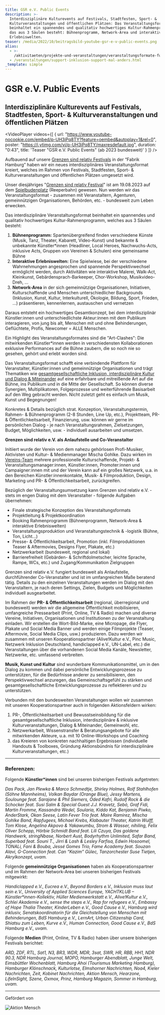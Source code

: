 ```yaml
---
title: GSR e.V. Public Events
description: >-
  Interdisziplinäre Kulturevents auf Festivals, Stadtfesten, Sport- &
  Kulturveranstaltungen und öffentlichen Plätzen: Das Veranstaltungsformat
  beinhaltet ein spannendes und qualitativ hochwertiges Kultur-Rahmenprogramm,
  das aus 3 Säulen besteht: Bühnenprogramm, Network-Area und interaktive
  Erlebniswelten.
teaser: /media/2022/10/beitragsbild-youtube-gsr-e-v-public-events.png
alias:
  - >-
    /aktivitaeten/projekte-und-veranstaltungen/veranstaltungsformate-fuer-dein-event/support-inklusion
  - /veranstaltungen/support-inklusion-support-mal-anders.html
_template: simple
---
```


# GSR e.V. Public Events

## Interdisziplinäre Kulturevents auf Festivals, Stadtfesten, Sport- & Kulturveranstaltungen und öffentlichen Plätzen

<VideoPlayer
  videos={[
    {
      url: "https://www.youtube-nocookie.com/embed/p-UH3iPq8TY?feature=oembed&autoplay=1&rel=0",
      poster: "https://i.ytimg.com/vi/p-UH3iPq8TY/maxresdefault.jpg",
      duration: "0:43",
      title: 'Teaser "GSR e.V. Public Events" (ab 2023 bundesweit)'
    }
  ]}
/>

Aufbauend auf unsere [Grenzen sind relativ Festivals](/aktivitaeten/projekte-und-veranstaltungen/veranstaltungsformate-fuer-dein-event/review-grenzen-sind-relativ-festivals-2017-2019) in der “Fabrik Hamburg” haben wir ein neues interdisziplinäres Veranstaltungsformat kreiert, welches im Rahmen von Festivals, Stadtfesten, Sport- & Kulturveranstaltungen und öffentlichen Plätzen umgesetzt wird.

Unser diesjähriges "[Grenzen sind relativ Festival](https://www.grenzensindrelativ.de/grenzen-sind-relativ-festival-2023)" ist am 19.08.2023 auf dem [Spielbudenplatz](https://spielbudenplatz.eu/) (Reeperbahn) gewesen. Nun werden wir das Veranstaltungsformat - zusammen mit Veranstaltern, Agenturen, gemeinnützigen Organisationen, Behörden, etc. - bundesweit zum Leben erwecken.

Das interdisziplinäre Veranstaltungsformat beinhaltet ein spannendes und qualitativ hochwertiges Kultur-Rahmenprogramm, welches aus 3 Säulen besteht:

1. **Bühnenprogramm:** Spartenübergreifend finden verschiedene Künste (Musik, Tanz, Theater, Kabarett, Video-Kunst) und bekannte & unbekannte Künstler\*innen (Headliner, Local Heroes, Nachwuchs-Acts, inklusive Acts, Gruppen von Vereinen & Schulen) eine gemeinsame Bühne
2. **Interaktive Erlebniswelten:** Eine Spielwiese, bei der verschiedene Wahrnehmungen angesprochen und spannende Perspektivwechsel ermöglicht werden, durch Aktivitäten wie interaktive Malerei, Walk-Act, Kleinkunst, Gebärdensprach-Barkeeper, Chor-Workshop, Musikvideo-Dreh, ...
3. **Network-Area** in der sich gemeinnützige Organisationen, Initiativen, Kulturschaffende und Menschen unterschiedlicher Backgrounds (Inklusion, Kunst, Kultur, Interkulturell, Ökologie, Bildung, Sport, Frieden, ...) präsentieren, kennenlernen, austauschen und vernetzen

Daraus entsteht ein hochwertiges Gesamtkonzept, bei dem interdisziplinär Künstler\:innen und unterschiedlichste Akteur\:innen mit dem Publikum interagieren, von jung bis alt, Menschen mit und ohne Behinderungen, Geflüchtete, Profis, Newcomer = ALLE Menschen.

Ein Highlight des Veranstaltungsformates sind die "Art-Clashes": Die mitwirkenden Künstler\*innen werden in verschiedensten Kollaborationen exklusive Performances auf die Bühne zaubern, die so noch nie so gesehen, gehört und erlebt worden sind.

Das Veranstaltungsformat schafft eine verbindende Plattform für Veranstalter, Künstler\:innen und gemeinnützige Organisationen und trägt Thematiken wie [gesamtgesellschaftliche Inklusion, interdisziplinäre Kultur und Dialog & Miteinander](/ueber-uns/mission-und-vision) auf eine erfahrbare und mitreißende Art auf die Bühne, ins Publikum und in die Mitte der Gesellschaft. So können diverse Synergien, Multiplikatoren, Folgeprozesse und weiterführende Basisarbeit auf den Weg gebracht werden. Nicht zuletzt geht es einfach um Musik, Kunst und Begegnungen!

Konkretes & Details bezüglich strat. Konzeption, Veranstaltungstermin, Rahmen- & Bühnenprogramm (2-8 Stunden, Line Up, etc.), Projektteam, PR- & Öffentlichkeitsarbeit, Finanzierung, usw. können wir gerne im persönlichen Dialog - je nach Veranstaltungsrahmen, Zielsetzungen, Budget, Möglichkeiten, usw. - individuell ausarbeiten und umsetzen.

**Grenzen sind relativ e.V. als Anlaufstelle und Co-Veranstalter**

Initiiert wurde der Verein von dem nahezu gehörlosen Profi-Musiker, Aktivisten und Kultur- & Medienmanager Mischa Gohlke. Dazu wirken im [Vereins-Team](/ueber-uns/das-team/alle) mehrere professionelle Kulturschaffende, Projekt- & Veranstaltungsmanager\:innen, Künstler\:innen, Promoter\:innen und Campaigner\:innen mit und der Verein kann auf ein großes Netzwerk, u.a. in den Bereichen Künstler\:innenkontakte, Musik- & Filmproduktion, Design, Marketing und PR- & Öffentlichkeitsarbeit, zurückgreifen.

Bezüglich der Veranstaltungsumsetzung kann Grenzen sind relativ e.V. - stets im engen Dialog mit dem Veranstalter - folgende Aufgaben übernehmen:

* Finale strategische Konzeption des Veranstaltungsformats
* Projektleitung & Projektkoordination
* Booking Rahmenprogramm (Bühnenprogramm, Network-Area & interaktive Erlebniswelten)
* Veranstaltungsproduktion und Veranstaltungstechnik & -logistik (Bühne, Ton, Licht...)
* Presse- & Öffentlichkeitsarbeit, Promotion (inkl. Filmproduktionen Teaser & Aftermovies, Designs Flyer, Plakate, etc.)
* Netzwerkarbeit (bundesweit, regional und lokal)
* Barrierefreiheit (Gebärden- & Schriftdolmetscher, leichte Sprache, Rampe, WCs, etc.) und Zugang/Kommunikation Zielgruppen

Grenzen sind relativ e.V. fungiert bundesweit als Anlaufstelle, durchführender Co-Veranstalter und ist im umfangreichen Maße beratend tätig. Details zu den einzelnen Veranstaltungen werden im Dialog mit den Veranstaltern, je nach deren Settings, Zielen, Budgets und Möglichkeiten individuell ausgearbeitet.

Im Rahmen der **PR- & Öffentlichkeitsarbeit** (regional, überregional und bundesweit) werden wir die allgemeine Öffentlichkeit mobilisieren, umfangreiche Pressearbeit (Print, Online, TV & Radio) machen und diverse Vereine, Initiativen, Organisationen und Institutionen zu der Veranstaltung einladen. Wir erstellen die Wort-Bild-Marke, eine Micropage, die Flyer, Plakate und Social Media Banner und werden einige Filmprojekte (Teaser, Aftermovie, Social Media Clips, usw.) produzieren. Dazu werden wir zusammen mit unseren Kooperationspartner (Alive!Kultur e.V., Pinc Music, Netzwerk Inklusion Deutschland, handiclapped e.V., UN-Label, etc.) die Veranstaltungen über die vorhandenen Social Media Kanäle, Newsletter, Netzwerke, etc. umfassend verbreiten.

**Musik, Kunst und Kultur** sind wunderbare Kommunikationsmittel, um in den Dialog zu kommen und dabei persönliche Entwicklungsprozesse zu unterstützen, für die Bedürfnisse anderer zu sensibilisieren, den Perspektivwechsel anzuregen, das Gemeinschaftsgefühl zu stärken und gesamtgesellschaftliche Entwicklungsprozesse zu reflektieren und zu unterstützen.

Verbunden mit den bundesweiten Veranstaltungen wollen wir zusammen mit unseren Kooperationspartner auch in folgenden Aktionsfeldern wirken:

1. PR-, Öffentlichkeitsarbeit und Bewusstseinsbildung für die gesamtgesellschaftliche Inklusion, interdisziplinäre & inklusive Kulturveranstaltungen, Dialog & Miteinander, Gemeinwohl, etc.
2. Netzwerkarbeit, Wissenstransfer & Beratungsangebote für alle mitwirkenden Akteure, u.a. mit 10 Online-Workshops und Coaching
3. das Kreieren von konkreten nachhaltigen Ergebnissen (individuelle Handouts & Toolboxes, Gründung Aktionsbündnis für interdisziplinäre Kulturveranstaltungen, etc.)

***

### **Referenzen:**

Folgende **Künstler\*innen** sind bei unseren bisherigen Festivals aufgetreten:

*Das Pack, Jan Plewka & Marco Schmedtje, Shirley Holmes, Rolf Stahlhofen (Söhne Mannheims), Volkan Baydar (Orange Blue), Jessy Martens, Soulounge feat. Sarajane & Phil Siemers, Oded Kafri, Rudolf Rock & die Schocker feat. Susi Salm & Special Guest J.J. Kravetz, Sebó, Graf Fidi, Martin Fromme, Kassandra Wedel, Soularia, Kiddo Kat, Benjamin Piwko, AnderStark, Okan Seese, Latin Fever Trio feat. Maire Ramirez, Mischa Gohlke Band, Rapfugees, Michael Krebs, Klabauter Theater, Katrin Wulff, Tom Klose, Angelina Akpovo & Yakawumbu, Strom & Wasser, nihiling, Felix Oliver Schepp, Hörbie Schmidt Band feat. Lili Czuya, Das goldene Handwerk, stringNbase, Norbert Aust, Bodyrhythm Unlimited, Safar Band, Superbad feat. Souni T., Jirri & Lash & Lesley Farfisa, Edwin Hosoomel, TONALi, Fani & Bouba, Jessé Gomes Trio, Fame Academy feat. Souzan Alavi, G-Connection feat. Can “Kazim” Gülec, Tanzorchester Suse Tietjen, Akrylkonzept, uvam.*

Folgende **gemeinnützige Organisationen** haben als Kooperationspartner und im Rahmen der Network-Area bei unseren bisherigen Festivals mitgewirkt:

*Handiclapped e.V., Eucrea e.V., Beyond Borders e.V., Inklusion muss laut sein e.V., University of Applied Sciences Europe, YACHTKLUB – Künstler\*innen-Kollektiv, Hüller Medienwerkstatt e.V., Alive!Kultur e.V., Schlei Akademie e.V., sense the steps e.V., Rap for refugees e.V., Embassy of Hope Thalia Theater, KinderLeben e.V., Good Cause e.V., Hamburg wird inklusiv, Senatskoordinatorin für die Gleichstellung von Menschen mit Behinderungen, BdS Hamburg e.V., LernArt, Urban Citizenship Card, Shiatsu zum Leben, Kurve e.V., Human Connection, Good Cause e.V., BdS Hamburg e.V., uvam.*

Folgende **Medien** (Print, Online, TV & Radio) haben über unsere bisherigen Festivals berichtet:

*ARD, ZDF, RTL, Sat1, N3, BR3, WDR, MDR, 3sat, SWR, HR, RBB, HH1, NDR 90.3, NDR Hamburg Journal, MOPO, Hamburger Abendblatt, Junge Welt, Eimsbüttler Wochenblatt, Hamburg Ahoi (Tourismus Marketing Hamburg), Hamburger Klönschnack, Kulturlotse, Elmshorner Nachrichten, Noa4, Kieler Nachrichten, Zeit, Kobinet Nachrichten, Aktion Mensch, Hearzone, LifeInSight, Szene, Oxmox, Prinz, Hamburg Magazin, Sommer in Hamburg, uvam.*

***

Gefördert von

![Aktion Mensch](/media/2021/07/20170919100223-aktion_mensch_logo.svg)
